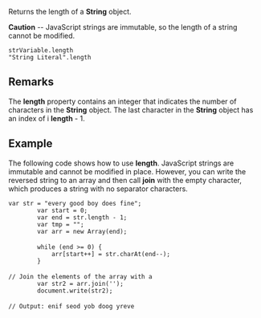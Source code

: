 Returns the length of a '''String''' object.

'''Caution''' -- JavaScript strings are immutable, so the length of a string cannot be modified.

 strVariable.length
 "String Literal".length 
==Remarks==
The '''length''' property contains an integer that indicates the number of characters in the '''String''' object. The last character in the '''String''' object has an index of i '''length''' - 1.


==Example==
The following code shows how to use '''length'''. JavaScript strings are immutable and cannot be modified in place. However, you can write the reversed string to an array and then call '''join''' with the empty character, which produces a string with no separator characters.

 var str = "every good boy does fine";
         var start = 0;
         var end = str.length - 1;
         var tmp = "";
         var arr = new Array(end);
 
         while (end &gt;= 0) {
             arr[start++] = str.charAt(end--);
         }
 
 // Join the elements of the array with a 
         var str2 = arr.join('');
         document.write(str2);
 
 // Output: enif seod yob doog yreve

